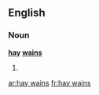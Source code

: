 ==English==

===Noun===
'''[[hay]] [[wain]]s'''

# {{plural of|hay wain}}

[[ar:hay wains]]
[[fr:hay wains]]